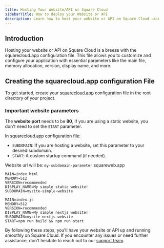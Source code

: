 ```yaml
---
title: Hosting Your Website/API on Square Cloud
sidebarTitle: How to deploy your Website or API
description: Learn how to host your website or API on Square Cloud using the squarecloud.app configuration file.
---
```


## Introduction

Hosting your website or API on Square Cloud is a breeze with the squarecloud.app configuration file. This file allows you to customize and configure your application with essential parameters like the main file, memory allocation, version, display name, and more.

## Creating the squarecloud.app configuration File
To get started, create your [squarecloud.app](how-to-create-your-squarecloud-configuration-file) configuration file in the root directory of your project.

### Important website parameters
The **website port** needs to be **80**, if you are using a static website, you don't need to set the `START` parameter.

In squarecloud.app configuration file:
- `SUBDOMAIN`: If you are hosting a website, set this parameter to your desired subdomain.
- `START`: A custom startup command (if needed).


<Note>Website url will be: `my-subdomain-parameter`.squareweb.app</Note>
```systemd This example host a website without custom startup command
MAIN=index.html
MEMORY=512
VERSION=recommended
DISPLAY_NAME=My simple static website!
SUBDOMAIN=mysite-simple-website
```

```systemd This example use all parameters and custom startup command in a website
MAIN=index.js
MEMORY=512
VERSION=recommended
DISPLAY_NAME=My simple nextjs website!
SUBDOMAIN=mysite-nextjs-website
START=npm run build && npm run start
```

By following these steps, you'll have your website or API up and running smoothly on Square Cloud. If you encounter any issues or need further assistance, don't hesitate to reach out to our [support team](../company/support).